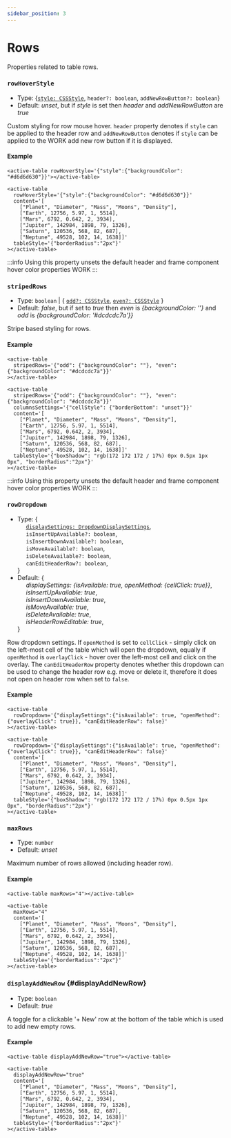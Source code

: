 ```yaml
---
sidebar_position: 3
---
```


# Rows

Properties related to table rows.

### `rowHoverStyle`

- Type: {[`style: CSSStyle`](./types#CSSStyle), `header?: boolean`, `addNewRowButton?: boolean`}
- Default: _unset_, but if _style_ is set then _header_ and _addNewRowButton_ are _true_

Custom styling for row mouse hover. `header` property denotes if `style` can be applied to the header row
and `addNewRowButton` denotes if `style` can be applied to the WORK add new row button if it is displayed.

#### Example


<TableContainer>
  <active-table
    rowHoverStyle='{"style":{"backgroundColor": "#d6d6d630"} }'
    content='[
      ["Planet", "Diameter", "Mass", "Moons", "Density"],
      ["Earth", 12756, 5.97, 1, 5514],
      ["Mars", 6792, 0.642, 2, 3934],
      ["Jupiter", 142984, 1898, 79, 1326],
      ["Saturn", 120536, 568, 82, 687],
      ["Neptune", 49528, 102, 14, 1638]]'
    tableStyle='{"width":"100%", "boxShadow": "rgb(172 172 172 / 17%) 0px 0.5px 1px 0px", "borderRadius":"2px"}'
  ></active-table>
</TableContainer>

<Tabs>
<TabItem value="js" label="Sample">

```text
<active-table rowHoverStyle='{"style":{"backgroundColor": "#d6d6d630"}}'></active-table>
```

</TabItem>
<TabItem value="py" label="Full code">

```text
<active-table
  rowHoverStyle='{"style":{"backgroundColor": "#d6d6d630"}}'
  content='[
    ["Planet", "Diameter", "Mass", "Moons", "Density"],
    ["Earth", 12756, 5.97, 1, 5514],
    ["Mars", 6792, 0.642, 2, 3934],
    ["Jupiter", 142984, 1898, 79, 1326],
    ["Saturn", 120536, 568, 82, 687],
    ["Neptune", 49528, 102, 14, 1638]]'
  tableStyle='{"borderRadius":"2px"}'
></active-table>
```

</TabItem>
</Tabs>

:::info
Using this property unsets the default header and frame component hover color properties WORK
:::

<LineBreak></LineBreak>

### `stripedRows`

- Type: `boolean` | { [`odd?: CSSStyle`](./types#CSSStyle), [`even?: CSSStyle`](./types#CSSStyle) }
- Default: _false_, but if set to _true_ then _even_ is _{backgroundColor: ''}_ and _odd_ is _{backgroundColor: '#dcdcdc7a'}}_

Stripe based styling for rows.

#### Example

<TableContainer>
  <active-table
    stripedRows='{"odd": {"backgroundColor": ""}, "even": {"backgroundColor": "#dcdcdc7a"}}'
    columnsSettings='{"cellStyle": {"borderBottom": "unset"}}'
    content='[
      ["Planet", "Diameter", "Mass", "Moons", "Density"],
      ["Earth", 12756, 5.97, 1, 5514],
      ["Mars", 6792, 0.642, 2, 3934],
      ["Jupiter", 142984, 1898, 79, 1326],
      ["Saturn", 120536, 568, 82, 687],
      ["Neptune", 49528, 102, 14, 1638]]'
    tableStyle='{"width":"100%", "boxShadow": "rgb(172 172 172 / 17%) 0px 0.5px 1px 0px", "borderRadius":"2px"}'
  ></active-table>
</TableContainer>

<Tabs>
<TabItem value="js" label="Sample">

```text
<active-table
  stripedRows='{"odd": {"backgroundColor": ""}, "even": {"backgroundColor": "#dcdcdc7a"}}'
></active-table>
```

</TabItem>
<TabItem value="py" label="Full code">

```text
<active-table
  stripedRows='{"odd": {"backgroundColor": ""}, "even": {"backgroundColor": "#dcdcdc7a"}}'
  columnsSettings='{"cellStyle": {"borderBottom": "unset"}}'
  content='[
    ["Planet", "Diameter", "Mass", "Moons", "Density"],
    ["Earth", 12756, 5.97, 1, 5514],
    ["Mars", 6792, 0.642, 2, 3934],
    ["Jupiter", 142984, 1898, 79, 1326],
    ["Saturn", 120536, 568, 82, 687],
    ["Neptune", 49528, 102, 14, 1638]]'
  tableStyle='{"boxShadow": "rgb(172 172 172 / 17%) 0px 0.5px 1px 0px", "borderRadius":"2px"}'
></active-table>
```

</TabItem>
</Tabs>

:::info
Using this property unsets the default header and frame component hover color properties WORK
:::

<LineBreak></LineBreak>

### `rowDropdown`

- Type: {<br />
  &nbsp;&nbsp;&nbsp;&nbsp; [`displaySettings: DropdownDisplaySettings`](./types#DropdownDisplaySettings), <br />
  &nbsp;&nbsp;&nbsp;&nbsp; `isInsertUpAvailable?: boolean`, <br />
  &nbsp;&nbsp;&nbsp;&nbsp; `isInsertDownAvailable?: boolean`, <br />
  &nbsp;&nbsp;&nbsp;&nbsp; `isMoveAvailable?: boolean`, <br />
  &nbsp;&nbsp;&nbsp;&nbsp; `isDeleteAvailable?: boolean`, <br />
  &nbsp;&nbsp;&nbsp;&nbsp; `canEditHeaderRow?: boolean`, <br />
  }
- Default: {<br />
  &nbsp;&nbsp;&nbsp;&nbsp; _displaySettings: {isAvailable: true, openMethod: {cellClick: true}}_, <br />
  &nbsp;&nbsp;&nbsp;&nbsp; _isInsertUpAvailable: true_, <br />
  &nbsp;&nbsp;&nbsp;&nbsp; _isInsertDownAvailable: true_, <br />
  &nbsp;&nbsp;&nbsp;&nbsp; _isMoveAvailable: true_, <br />
  &nbsp;&nbsp;&nbsp;&nbsp; _isDeleteAvailable: true_, <br />
  &nbsp;&nbsp;&nbsp;&nbsp; _isHeaderRowEditable: true_, <br />
  }

Row dropdown settings. If `openMethod` is set to `cellClick` - simply click on the left-most cell of the table which will open
the dropdown, equally if `openMethod` is `overlayClick` - hover over the left-most cell and click on the overlay. The `canEditHeaderRow`
property denotes whether this dropdown can be used to change the header row e.g. move or delete it, therefore it does not open on
header row when set to `false`.

#### Example

<TableContainer>
  <active-table
    rowDropdown='{"displaySettings":{"isAvailable": true, "openMethod": {"overlayClick": true}}, "canEditHeaderRow": false}'
    columnsSettings='{"dropdown":{"displaySettings":{"isAvailable": true, "openMethod": {"overlayClick": true } } } }'
    content='[
      ["Planet", "Diameter", "Mass", "Moons", "Density"],
      ["Earth", 12756, 5.97, 1, 5514],
      ["Mars", 6792, 0.642, 2, 3934],
      ["Jupiter", 142984, 1898, 79, 1326],
      ["Saturn", 120536, 568, 82, 687],
      ["Neptune", 49528, 102, 14, 1638]]'
    tableStyle='{"width":"100%", "boxShadow": "rgb(172 172 172 / 17%) 0px 0.5px 1px 0px", "borderRadius":"2px"}'
  ></active-table>
</TableContainer>

<Tabs>
<TabItem value="js" label="Sample">

```text
<active-table
  rowDropdown='{"displaySettings":{"isAvailable": true, "openMethod": {"overlayClick": true}}, "canEditHeaderRow": false}'
></active-table>
```

</TabItem>
<TabItem value="py" label="Full code">

```text
<active-table
  rowDropdown='{"displaySettings":{"isAvailable": true, "openMethod": {"overlayClick": true}}, "canEditHeaderRow": false}'
  content='[
    ["Planet", "Diameter", "Mass", "Moons", "Density"],
    ["Earth", 12756, 5.97, 1, 5514],
    ["Mars", 6792, 0.642, 2, 3934],
    ["Jupiter", 142984, 1898, 79, 1326],
    ["Saturn", 120536, 568, 82, 687],
    ["Neptune", 49528, 102, 14, 1638]]'
  tableStyle='{"boxShadow": "rgb(172 172 172 / 17%) 0px 0.5px 1px 0px", "borderRadius":"2px"}'
></active-table>
```

</TabItem>
</Tabs>

<LineBreak></LineBreak>

### `maxRows`

- Type: `number`
- Default: _unset_

Maximum number of rows allowed (including header row).

#### Example

<TableContainer>
  <active-table
    maxRows="4"
    content='[
      ["Planet", "Diameter", "Mass", "Moons", "Density"],
      ["Earth", 12756, 5.97, 1, 5514],
      ["Mars", 6792, 0.642, 2, 3934],
      ["Jupiter", 142984, 1898, 79, 1326],
      ["Saturn", 120536, 568, 82, 687],
      ["Neptune", 49528, 102, 14, 1638]]'
    tableStyle='{"width":"100%", "boxShadow": "rgb(172 172 172 / 17%) 0px 0.5px 1px 0px", "borderRadius":"2px"}'
  ></active-table>
</TableContainer>

<Tabs>
<TabItem value="js" label="Sample">

```text
<active-table maxRows="4"></active-table>
```

</TabItem>
<TabItem value="py" label="Full code">

```text
<active-table
  maxRows="4"
  content='[
    ["Planet", "Diameter", "Mass", "Moons", "Density"],
    ["Earth", 12756, 5.97, 1, 5514],
    ["Mars", 6792, 0.642, 2, 3934],
    ["Jupiter", 142984, 1898, 79, 1326],
    ["Saturn", 120536, 568, 82, 687],
    ["Neptune", 49528, 102, 14, 1638]]'
  tableStyle='{"borderRadius":"2px"}'
></active-table>
```

</TabItem>
</Tabs>

<LineBreak></LineBreak>

### `displayAddNewRow` {#displayAddNewRow}

- Type: `boolean`
- Default: _true_

A toggle for a clickable '+ New' row at the bottom of the table which is used to add new empty rows.

#### Example

<TableContainer>
  <active-table
    displayAddNewRow="true"
    content='[
      ["Planet", "Diameter", "Mass", "Moons", "Density"],
      ["Earth", 12756, 5.97, 1, 5514],
      ["Mars", 6792, 0.642, 2, 3934],
      ["Jupiter", 142984, 1898, 79, 1326],
      ["Saturn", 120536, 568, 82, 687],
      ["Neptune", 49528, 102, 14, 1638]]'
    tableStyle='{"width":"100%", "boxShadow": "rgb(172 172 172 / 17%) 0px 0.5px 1px 0px", "borderRadius":"2px"}'
  ></active-table>
</TableContainer>

<Tabs>
<TabItem value="js" label="Sample">

```text
<active-table displayAddNewRow="true"></active-table>
```

</TabItem>
<TabItem value="py" label="Full code">

```text
<active-table
  displayAddNewRow="true"
  content='[
    ["Planet", "Diameter", "Mass", "Moons", "Density"],
    ["Earth", 12756, 5.97, 1, 5514],
    ["Mars", 6792, 0.642, 2, 3934],
    ["Jupiter", 142984, 1898, 79, 1326],
    ["Saturn", 120536, 568, 82, 687],
    ["Neptune", 49528, 102, 14, 1638]]'
  tableStyle='{"borderRadius":"2px"}'
></active-table>
```

</TabItem>
</Tabs>
